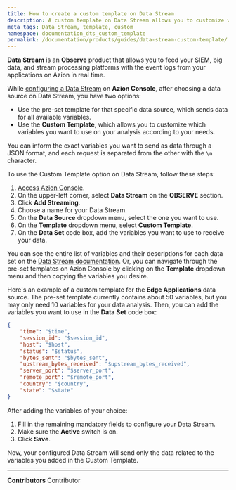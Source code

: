 ```yaml
---
title: How to create a custom template on Data Stream
description: A custom template on Data Stream allows you to customize which variables you want to use on your analysis according to your needs.
meta_tags: Data Stream, template, custom
namespace: documentation_dts_custom_template
permalink: /documentation/products/guides/data-stream-custom-template/
---
```


**Data Stream** is an **Observe** product that allows you to feed your SIEM, big data, and stream processing platforms with the event logs from your applications on Azion in real time.

While [configuring a Data Stream](/en/documentation/products/guides/use-data-stream/) on **Azion Console**, after choosing a data source on Data Stream, you have two options:

- Use the pre-set template for that specific data source, which sends data for all available variables.
- Use the **Custom Template**, which allows you to customize which variables you want to use on your analysis according to your needs.

You can inform the exact variables you want to send as data through a JSON format, and each request is separated from the other with the `\n` character.

To use the Custom Template option on Data Stream, follow these steps:

1. [Access Azion Console](https://console.azion.com/).
2. On the upper-left corner, select **Data Stream** on the **OBSERVE** section.
3. Click **Add Streaming**.
4. Choose a name for your Data Stream.
5. On the **Data Source** dropdown menu, select the one you want to use.
6. On the **Template** dropdown menu, select **Custom Template**.
7. On the **Data Set** code box, add the variables you want to use to receive your data.

You can see the entire list of variables and their descriptions for each data set on the [Data Stream documentation](/en/documentation/products/observe/data-stream/). Or, you can navigate through the pre-set templates on Azion Console by clicking on the **Template** dropdown menu and then copying the variables you desire.

Here's an example of a custom template for the **Edge Applications** data source. The pre-set template currently contains about 50 variables, but you may only need 10 variables for your data analysis. Then, you can add the variables you want to use in the **Data Set** code box:

```json
{
	"time": "$time",
    "session_id": "$session_id",
    "host": "$host",
    "status": "$status",
    "bytes_sent": "$bytes_sent",
    "upstream_bytes_received": "$upstream_bytes_received",
    "server_port": "$server_port",
    "remote_port": "$remote_port",
    "country": "$country",
    "state": "$state"
}
```

After adding the variables of your choice:

1. Fill in the remaining mandatory fields to configure your Data Stream.
2. Make sure the **Active** switch is on.
3. Click **Save**.

Now, your configured Data Stream will send only the data related to the variables you added in the Custom Template.



---


**Contributors** <ContributorList>Contributor</ContributorList>
